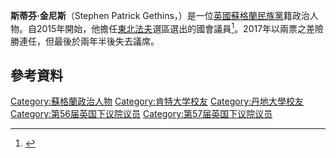 {{Infobox officeholder
|name             = Stephen Gethins
|honorific-suffix = {{Post-nominals|country=GBR|size=100%|}}
|image = Official portrait of Stephen Gethins crop 2.jpg
|office           = 蘇格蘭民族黨下議院國際及歐洲事務發言人
|term_start       = 2017年6月20日
|term_end         = 2019年11月13日
|predecessor      = 
|successor        = 
|office2 = [[東北法夫_(英國國會選區)|東北法夫]]選區下議院議員
|term_start2      = 2015年5月7日
|term_end2        = 2019年11月6日
|predecessor2     = [[孟席斯·坎貝爾|孟席斯·坎貝爾]]
|successor2       = Wendy Chamberlain
|majority2        = 2 (0.005%)
|birth_date       = {{birth date and age|1976|3|28|df=y}}<ref>{{cite web |url=http://data.parliament.uk/membersdataplatform/services/mnis/members/query/id=4434/BasicDetails/ |title=Members' Names Data Platform query |publisher=UK Parliament |access-date=24 April 2019 |archive-date=2019-04-24 |archive-url=https://web.archive.org/web/20190424195134/http://data.parliament.uk/membersdataplatform/services/mnis/members/query/id%3D4434/BasicDetails/ |dead-url=no }}</ref>
|birth_place      = [[蘇格蘭|蘇格蘭]][[格拉斯哥|格拉斯哥]]
|death_date       = 
|death_place      = 
|party            = [[蘇格蘭民族黨|蘇格蘭民族黨]]
|spouse           = 
|children         = 2
|alma_mater       = 
}}
'''斯蒂芬·金尼斯'''（Stephen Patrick Gethins，{{bd|1976年|3月28日}}）是一位[[英國|英國]][[蘇格蘭民族黨|蘇格蘭民族黨]]籍政治人物。自2015年開始，他擔任[[東北法夫_(英國國會選區)|東北法夫]]選區選出的國會議員<ref name="FifeToday 7Feb2015">{{cite news |url=http://www.fifetoday.co.uk/news/local-headlines/snp-selects-gethins-as-candidate-1-3678548 |title=SNP selects Gethins as candidate |work=Fife Today |date=7 February 2015 |accessdate=11 May 2015 |archive-url=https://web.archive.org/web/20160304064026/http://www.fifetoday.co.uk/news/local-headlines/snp-selects-gethins-as-candidate-1-3678548 |archive-date=2016-03-04 |dead-url=yes }}</ref>。2017年以兩票之差險勝連任，但最後於兩年半後失去議席。

==參考資料==
{{Reflist}}

{{DEFAULTSORT: Gethins, Stephen}}
[[Category:蘇格蘭政治人物|Category:蘇格蘭政治人物]]
[[Category:肯特大学校友|Category:肯特大学校友]]
[[Category:丹地大學校友|Category:丹地大學校友]]
[[Category:第56届英国下议院议员|Category:第56届英国下议院议员]]
[[Category:第57届英国下议院议员|Category:第57届英国下议院议员]]